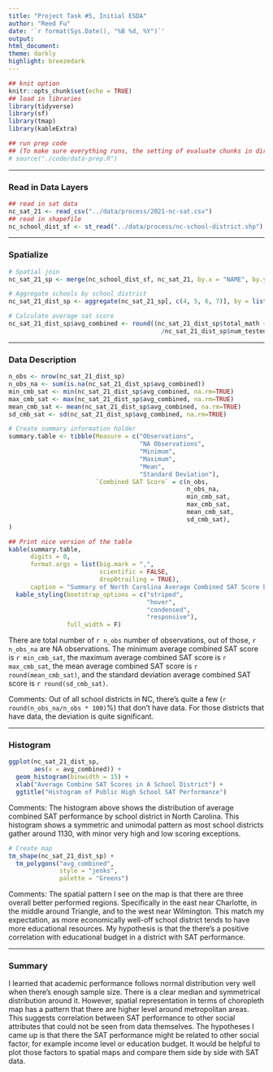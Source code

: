 ```yaml
---
title: "Project Task #5, Initial ESDA"
author: "Reed Fu"
date: '`r format(Sys.Date(), "%B %d, %Y")`'
output:
html_document:
theme: darkly
highlight: breezedark
---
```


```r
## knit option
knitr::opts_chunk$set(echo = TRUE)
## load in libraries
library(tidyverse)
library(sf)
library(tmap)
library(kableExtra)

## run prep code
## (To make sure everything runs, the setting of evaluate chunks in directory needs to be project)
# source("./code/data-prep.R")
```

******
### Read in Data Layers

```r
## read in sat data
nc_sat_21 <- read_csv("../data/process/2021-nc-sat.csv")
## read in shapefile
nc_school_dist_sf <- st_read("../data/process/nc-school-district.shp")
```

******
### Spatialize

```r

# Spatial join
nc_sat_21_sp <- merge(nc_school_dist_sf, nc_sat_21, by.x = "NAME", by.y = "district", all.x = TRUE)

# Aggregate schools by school district
nc_sat_21_dist_sp <- aggregate(nc_sat_21_sp[, c(4, 5, 6, 7)], by = list(nc_sat_21_sp$NAME), sum, na.rm=TRUE)

# Calculate average sat score
nc_sat_21_dist_sp$avg_combined <- round((nc_sat_21_dist_sp$total_math + nc_sat_21_dist_sp$total_erw)
                                          /nc_sat_21_dist_sp$num_tested)


```

******
### Data Description


```r
n_obs <- nrow(nc_sat_21_dist_sp)
n_obs_na <- sum(is.na(nc_sat_21_dist_sp$avg_combined))
min_cmb_sat <- min(nc_sat_21_dist_sp$avg_combined, na.rm=TRUE)
max_cmb_sat <- max(nc_sat_21_dist_sp$avg_combined, na.rm=TRUE)
mean_cmb_sat <- mean(nc_sat_21_dist_sp$avg_combined, na.rm=TRUE)
sd_cmb_sat <- sd(nc_sat_21_dist_sp$avg_combined, na.rm=TRUE)
```


```r
# Create summary information holder
summary.table <- tibble(Measure = c("Observations",
                                    "NA Observations",
                                    "Minimum",
                                    "Maximum",
                                    "Mean",
                                    "Standard Deviation"),
                        `Combined SAT Score` = c(n_obs,
                                                 n_obs_na,
                                                 min_cmb_sat,
                                                 max_cmb_sat,
                                                 mean_cmb_sat,
                                                 sd_cmb_sat),
)

## Print nice version of the table
kable(summary.table,
      digits = 0,
      format.args = list(big.mark = ",",
                         scientific = FALSE,
                         drop0trailing = TRUE),
      caption = "Summary of North Carolina Average Combined SAT Score by School District") %>%
  kable_styling(bootstrap_options = c("striped",
                                      "hover",
                                      "condensed",
                                      "responsive"),
                full_width = F)


```

There are total number of `r n_obs` number of observations,
out of those, `r n_obs_na` are NA observations.
The minimum average combined SAT score is `r min_cmb_sat`,
the maximum average combined SAT score is `r max_cmb_sat`,
the mean average combined SAT score is `r round(mean_cmb_sat)`, and
the standard deviation average combined SAT score is `r round(sd_cmb_sat)`.

Comments: Out of all school districts in NC,
there's quite a few (`r round(n_obs_na/n_obs * 100)`%) that don't have data.
For those districts that have data, the deviation is quite significant.

******
### Histogram

```r
ggplot(nc_sat_21_dist_sp,
       aes(x = avg_combined)) +
  geom_histogram(binwidth = 15) +
  xlab("Average Combine SAT Scores in A School District") +
  ggtitle("Histogram of Public High School SAT Performance")
```

Comments: The histogram above shows the distribution of
average combined SAT performance by school district in North Carolina.
This histogram shows a symmetric and unimodal pattern as most school districts gather around 1130,
with minor very high and low scoring exceptions.


```r
# Create map
tm_shape(nc_sat_21_dist_sp) +
  tm_polygons("avg_combined",
              style = "jenks",
              palette = "Greens")
```

Comments:
The spatial pattern I see on the map is that there are three overall better performed regions.
Specifically in the east near Charlotte, in the middle around Triangle, and to the west near Wilmington.
This match my expectation, as more economically well-off school district tends to have more educational resources.
My hypothesis is that the there's a positive correlation with educational budget in a district with SAT performance.


******
### Summary

I learned that academic performance follows normal distribution very well when there's enough sample size.
There is a clear median and symmetrical distribution around it.
However, spatial representation in terms of choropleth map has a pattern
that there are higher level around metropolitan areas.
This suggests correlation between SAT performance to other social attributes
that could not be seen from data themselves.
The hypotheses I came up is that there the SAT performance might be related to other social factor,
for example income level or education budget.
It would be helpful to plot those factors to spatial maps and compare them side by side with SAT data.
